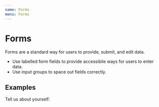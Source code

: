 ```yaml
---
name: Forms
menu: Forms
---
```



# Forms

Forms are a standard way for users to provide, submit,
and edit data.

* Use labelled form fields to provide accessibile ways
for users to enter data.
* Use input groups to space out fields correctly.

## Examples


<Playground>
    <Typography>Tell us about yourself:</Typography>
    <InputGroup>
        <LabelledInput label="First Name" />
    </InputGroup>
    <InputGroup>
        <LabelledInput label="Last Name" />
    </InputGroup>
    <InputGroup>
        <LabelledTextarea label="Short bio" />
    </InputGroup>
</Playground>
